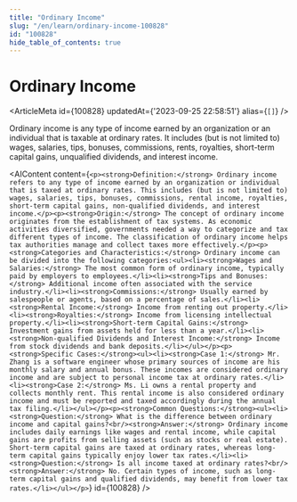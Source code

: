 ```yaml
---
title: "Ordinary Income"
slug: "/en/learn/ordinary-income-100828"
id: "100828"
hide_table_of_contents: true
---
```



# Ordinary Income

<ArticleMeta id={100828} updatedAt={'2023-09-25 22:58:51'} alias={`[]`} />
<div className='border-solid border-b border-t-0 my-4 border-[var(--ifm-color-gray-300)]' />

Ordinary income is any type of income earned by an organization or an individual that is taxable at ordinary rates. It includes (but is not limited to) wages, salaries, tips, bonuses, commissions, rents, royalties, short-term capital gains, unqualified dividends, and interest income.

<AIContent content={`<p><strong>Definition:</strong> Ordinary income refers to any type of income earned by an organization or individual that is taxed at ordinary rates. This includes (but is not limited to) wages, salaries, tips, bonuses, commissions, rental income, royalties, short-term capital gains, non-qualified dividends, and interest income.</p><p><strong>Origin:</strong> The concept of ordinary income originates from the establishment of tax systems. As economic activities diversified, governments needed a way to categorize and tax different types of income. The classification of ordinary income helps tax authorities manage and collect taxes more effectively.</p><p><strong>Categories and Characteristics:</strong> Ordinary income can be divided into the following categories:<ul><li><strong>Wages and Salaries:</strong> The most common form of ordinary income, typically paid by employers to employees.</li><li><strong>Tips and Bonuses:</strong> Additional income often associated with the service industry.</li><li><strong>Commissions:</strong> Usually earned by salespeople or agents, based on a percentage of sales.</li><li><strong>Rental Income:</strong> Income from renting out property.</li><li><strong>Royalties:</strong> Income from licensing intellectual property.</li><li><strong>Short-term Capital Gains:</strong> Investment gains from assets held for less than a year.</li><li><strong>Non-qualified Dividends and Interest Income:</strong> Income from stock dividends and bank deposits.</li></ul></p><p><strong>Specific Cases:</strong><ul><li><strong>Case 1:</strong> Mr. Zhang is a software engineer whose primary sources of income are his monthly salary and annual bonus. These incomes are considered ordinary income and are subject to personal income tax at ordinary rates.</li><li><strong>Case 2:</strong> Ms. Li owns a rental property and collects monthly rent. This rental income is also considered ordinary income and must be reported and taxed accordingly during the annual tax filing.</li></ul></p><p><strong>Common Questions:</strong><ul><li><strong>Question:</strong> What is the difference between ordinary income and capital gains?<br/><strong>Answer:</strong> Ordinary income includes daily earnings like wages and rental income, while capital gains are profits from selling assets (such as stocks or real estate). Short-term capital gains are taxed at ordinary rates, whereas long-term capital gains typically enjoy lower tax rates.</li><li><strong>Question:</strong> Is all income taxed at ordinary rates?<br/><strong>Answer:</strong> No. Certain types of income, such as long-term capital gains and qualified dividends, may benefit from lower tax rates.</li></ul></p>`} id={100828} />
